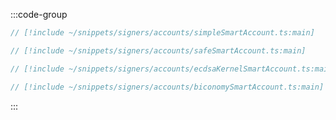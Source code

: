 :::code-group

```ts [SimpleAccount]
// [!include ~/snippets/signers/accounts/simpleSmartAccount.ts:main]
```

```ts [Safe Account]
// [!include ~/snippets/signers/accounts/safeSmartAccount.ts:main]
```

```ts [Kernel Account]
// [!include ~/snippets/signers/accounts/ecdsaKernelSmartAccount.ts:main]
```

```ts [Biconomy Account]
// [!include ~/snippets/signers/accounts/biconomySmartAccount.ts:main]
```

:::